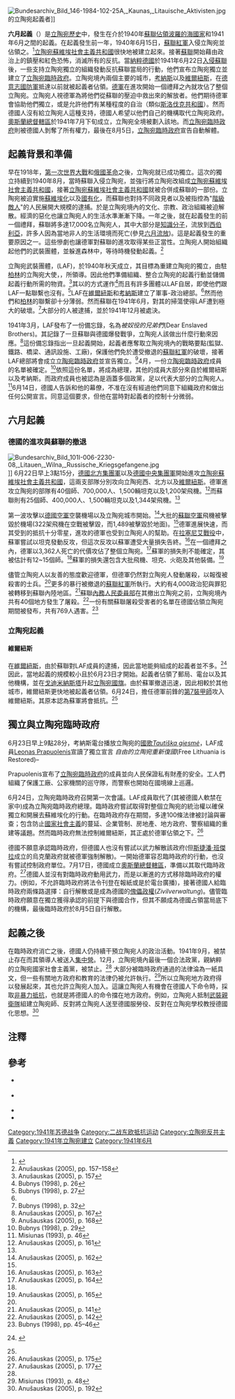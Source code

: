 {{rough translation}}
{{Campaignbox Leningrad and Baltics 1941-1944}}
[[File:Bundesarchiv_Bild_146-1984-102-25A,_Kaunas,_Litauische_Aktivisten.jpg|thumb]]的立陶宛起義者]]

'''六月起義'''（{{lang-lt|birželio sukilimas}}）是[[立陶宛歷史|立陶宛歷史]]中，發生在介於1940年[[蘇聯佔領波羅的海國家|蘇聯佔領波羅的海國家]]和1941年6月{{Link-en|納粹德國佔領立陶宛|Occupation of Lithuania by Nazi Germany}}之間的起義。在起義發生前一年，1940年6月15日，[[蘇聯紅軍|蘇聯紅軍]]入侵立陶宛並佔領之。<ref>{{cite web
|author=
|authorlink=
|url=http://www.runivers.ru/doc/d2.php?SECTION_ID=6371&PORTAL_ID=6369
|title=Литва в период германской оккупации 1941 – 1944 г.
|format=
|work=
|publisher=runivers.ru
|accessdate=2012-07-18
|language=ru
|description=
}}</ref>[[立陶宛蘇維埃社會主義共和國|立陶宛蘇維埃社會主義共和國]]很快地被建立起來。接著[[蘇聯|蘇聯]]開始藉由政治上的鎮壓和紅色恐怖，消滅所有的反抗。當[[納粹德國|納粹德國]]於1941年6月22日[[巴巴羅薩行動|入侵蘇聯]]後，一些支持立陶宛獨立的組織發動反抗蘇聯當局的行動，他們宣布立陶宛獨立並建立了[[立陶宛臨時政府|立陶宛臨時政府]]。立陶宛境內兩個主要的城市，[[考納斯|考納斯]]以及[[維爾紐斯|維爾紐斯]]，在[[德意志國防軍|德意志國防軍]]抵達以前就被起義者佔領。[[德意志國防軍|德軍]]在進攻開始一個禮拜之內就攻佔了整個立陶宛。立陶宛人視德軍為將他們從蘇聯的壓迫中救出來的解放者。{{Citation needed|date=August 2011}}他們期待德軍會協助他們獨立，或是允許他們有某種程度的自治（類似[[斯洛伐克共和國_(1939–1945)|斯洛伐克共和國]]）。然而德國人沒有給立陶宛人這種支持，德國人希望以他們自己的機構取代立陶宛政府。[[奧斯蘭總督轄區|奧斯蘭總督轄區]]於1941年7月下旬成立，立陶宛全境被劃入該地。而[[立陶宛臨時政府|立陶宛臨時政府]]則被德國人剝奪了所有權力，最後在8月5日，[[立陶宛臨時政府|立陶宛臨時政府]]宣告自動解體。

==起義背景和準備==
早在1918年，[[第一次世界大戰|第一次世界大戰]]和[[俄國革命|俄國革命]]之後，立陶宛就已成功獨立。這次的獨立持續到1940年8月，當時蘇聯入侵立陶宛，並強行將立陶宛改組成[[立陶宛蘇維埃社會主義共和國|立陶宛蘇維埃社會主義共和國]]，接著[[立陶宛蘇維埃社會主義共和國|立陶宛蘇維埃社會主義共和國]]就被合併成蘇聯的一部份。立陶宛被迫實施[[蘇維埃化|蘇維埃化]]以及[[國有化|國有化]]，而蘇聯也對持不同政見者以及被指控為"[[階級敵人|階級敵人]]"的人民展開大規模的逮捕。於是立陶宛境內的文化、宗教、政治組織被迫解散。經濟的惡化也讓立陶宛人的生活水準漸漸下降。一年之後，就在起義發生的前一個禮拜，蘇聯將多達17,000名立陶宛人，其中大部分是[[知識階層|知識分子]]，流放到[[西伯利亞|西伯利亞]]，許多人因為當地非人的生活環境而死亡(參見[[六月流放|六月流放]])。這是起義發生的重要原因之一。這些慘劇也讓德軍對蘇聯的進攻取得某些正當性。立陶宛人開始組織起他們的武裝團體，並躲進森林中，等待時機發動起義。<ref>Anušauskas (2005), pp. 157–158</ref>

立陶宛武裝團體，{{Link-en|立陶宛行動前線|Lithuanian Activist Front}}(LAF)，於1940年秋天成立，其目標為重建立陶宛的獨立，由駐[[柏林|柏林]]的立陶宛大使，{{Link-en|凱西斯·斯基爾帕|Kazys Škirpa}}，所領導。因此他們準備組織、整合立陶宛的起義行動並儲備起義行動所需的物資。<ref name=lt157>Anušauskas (2005), p. 157</ref>其以{{Link-en|傘式組織|umbrella organization}}的方式運作<ref>Bubnys (1998), p. 26</ref>而且有許多團體以LAF自居，即使他們跟LAF一點聯繫也沒有。<ref>Bubnys (1998), p. 27</ref>LAF在[[維爾紐斯|維爾紐斯]]和[[考納斯|考納斯]]建立了軍事-政治總部。<ref name=lt157/>然而他們和[[柏林|柏林]]的聯繫卻十分薄弱。然而蘇聯在1941年6月，對其的掃蕩使得LAF遭到極大的破壞。<ref>Bubnys (1998), p. 32</ref>大部分的人被逮捕，並於1941年12月被處決。

1941年3月，LAF發布了一份備忘錄，名為''被奴役的兄弟們''(Dear Enslaved Brothers)。其記錄了一旦蘇聯與德國爆發戰爭，立陶宛人該做出什麼行動來因應。<ref name=lt167>Anušauskas (2005), p. 167</ref>這份備忘錄指出一旦起義開始，起義者應奪取立陶宛境內的戰略要點(監獄、鐵路、橋梁、通訊設施、工廠)，保護他們免於遭受撤退的[[蘇聯紅軍|蘇聯紅軍]]的破壞，接著LAF總部將會成立[[立陶宛臨時政府|立陶宛臨時政府]]並宣告獨立。<ref>Anušauskas (2005), p. 168</ref>4月，一份[[立陶宛臨時政府|立陶宛臨時政府]]成員的名單被確定。<ref>Bubnys (1998), p. 29</ref>依照這份名單，{{Link-en|凱西斯·斯基爾帕|Kazys Škirpa}}將成為總理，其他的成員大部分來自於維爾紐斯以及考納斯。而政府成員也被認為是涵蓋多個政黨，足以代表大部分的立陶宛人。<ref name=mi46>Misiunas (1993), p. 46</ref>6月14日，德國人告訴{{Link-en|凱西斯·斯基爾帕|Kazys Škirpa}}和他的幕僚，不准在沒有經過他們同意下組織政府和做出任何公開宣言。{{Link-en|凱西斯·斯基爾帕|}Kazys Škirpa}}同意這個要求，但他在當時對起義者的控制十分微弱。

==六月起義==

===德國的進攻與蘇聯的撤退===
{{main|巴巴羅薩行動}}
[[File:Bundesarchiv_Bild_101I-006-2230-08,_Litauen,_Wilna,_Russische_Kriegsgefangene.jpg|thumb]]]]
6月22日早上3點15分，[[德國北方集團軍|德國北方集團軍]]以及[[德國中央集團軍|德國中央集團軍]]開始進攻[[立陶宛蘇維埃社會主義共和國|立陶宛蘇維埃社會主義共和國]]，這兩支部隊分別攻向立陶宛西、北方以及[[維爾紐斯|維爾紐斯]]。德軍進攻立陶宛的部隊有40個師、700,000人、1,500輛坦克以及1,200架飛機。<ref name=lt161>Anušauskas (2005), p. 161</ref>而蘇聯{{Link-en|波羅的海軍區|Baltic Military District}}則有25個師、400,000人、1,500輛坦克以及1,344架飛機。<ref name=lt162/>

第一波攻擊以[[德國空軍|德國空軍]]空襲機場以及立陶宛城市開始。<ref name=lt162>Anušauskas (2005), p. 162</ref>大批的[[蘇聯空軍|蘇聯空軍]]飛機被擊毀於機場(322架飛機在空戰被擊毀，而1,489被擊毀於地面)。<ref name=lt162/>德軍進展快速，而其受到的抵抗十分零星，進攻的德軍也受到立陶宛人的幫助。在[[拉塞尼艾戰役|拉塞尼艾戰役]]中，蘇軍嘗試以坦克發動反攻，但這次反攻以蘇軍遭受大量損失告終。<ref>Anušauskas (2005), p. 163</ref>在一個禮拜之內，德軍以3,362人死亡的代價攻佔了整個立陶宛。<ref name=lt164>Anušauskas (2005), p. 164</ref>蘇軍的損失則不能確定，其被估計有12~15個師。<ref name=lt164/>蘇軍的損失還包含大批飛機、坦克、火砲及其他裝備。<ref name=lt165>Anušauskas (2005), p. 165</ref>

儘管立陶宛人以友善的態度歡迎德軍，但德軍仍然對立陶宛人發動屠殺，以報復被殺害的士兵。<ref name=lt167/>更多的暴行被撤退的[[蘇聯紅軍|蘇聯紅軍]]所執行。大約有4,000政治犯與罪犯被轉移到蘇聯內陸地區。<ref>Anušauskas (2005), p. 141</ref>蘇聯[[內務人民委員部|內務人民委員部]]在其撤出立陶宛之前{{Link-en|組織了屠殺|NKVD prisoner massacres}}，立陶宛境內共有40個地方發生了屠殺。<ref>Anušauskas (2005), p. 142</ref>一份有關蘇聯屠殺受害者的名單在德國佔領立陶宛期間被發布，共有769人遇害。<ref>Bubnys (1998), pp. 45–46</ref>

===立陶宛起義===

====維爾紐斯====
在[[維爾紐斯|維爾紐斯]]，由於蘇聯對LAF成員的逮捕，因此當地能夠組成的起義者並不多。<ref name=cd1042>{{lt icon}} {{cite book | last=Brandišauskas | first=Valentinas | title=Gimtoji istorija. Nuo 7 iki 12 klasės | url=http://mkp.emokykla.lt/gimtoji/ | accessdate=2009-07-04 | year=2002 | publisher=Elektroninės leidybos namai | location=Vilnius | isbn=9986-9216-9-4 | chapter=1941 m. sukilimas ir nepriklausomybės viltys | chapterurl=http://mkp.emokykla.lt/gimtoji/?id=1042 | deadurl=yes | archiveurl=https://web.archive.org/web/20070717110757/http://mkp.emokykla.lt/gimtoji/ | archivedate=2007-07-17 }}</ref>因此，當地起義的規模較小且於6月23日才開始。起義者佔領了郵局、電台以及其他機構，並在[[戈迪米納斯塔|戈迪米納斯塔]]升起[[立陶宛國旗|立陶宛國旗]]。由於蘇軍撤退迅速，因此相較於其他城市，維爾紐斯更快地被起義者佔領。6月24日，擔任德軍前鋒的[[第7裝甲師_(德國)|第7裝甲師]]攻入維爾紐斯。其原本認為蘇軍將會抵抗。<ref name=lt164/>

==獨立與立陶宛臨時政府==

6月23日早上9點28分，考納斯電台播放立陶宛的[[國歌|國歌]]''[[国歌_(立陶宛)|Tautiška giesmė]]''，LAF成員[[Leonas_Prapuolenis|Leonas Prapuolenis]]宣讀了獨立宣言 ''自由的立陶宛重新復國''(Free Lithuania is Restored)–

{{Quotation|年輕而熱情的立陶宛將加入以新的秩序所建立的歐洲。立陶宛即使遭遇布爾什維克的恐怖統治，也會基於道德和社會正義，再次創造屬於自己的未來。<ref name= sk2000>"Seimo Kronika", 23(162) pp.5–7.</ref>}}

Prapuolenis宣布了[[立陶宛臨時政府|立陶宛臨時政府]]的成員並向人民保證私有財產的安全。工人們組織了保護工廠、公家機關的巡守隊，而警察也開始在國境線上巡邏。

6月24日，立陶宛臨時政府召開第一次會議。LAF成員{{Link-en|Juozas Ambrazevičius|Juozas Ambrazevičius}}取代了{{Link-en|凱西斯·斯基爾帕|}Kazys Škirpa}}(其被德國人軟禁在家中)成為立陶宛臨時政府總理。臨時政府嘗試取得對整個立陶宛的統治權以確保獨立和開展去蘇維埃化的行動。在臨時政府存在期間，多達100條法律被討論與審查；包含防止[[國家社會主義|國家社會主義]]的蔓延、企業管制、房地產、地方政府、警察組織的重建等議題。然而臨時政府無法控制維爾紐斯，其正處於德軍佔領之下。<ref name=lt175>Anušauskas (2005), p. 175</ref>

德國不願意承認臨時政府，但德國人也沒有嘗試以武力解散該政府(但[[斯捷潘·班傑拉|斯捷潘·班傑拉]]成立的烏克蘭政府就被德軍強制解散)。一開始德軍容忍臨時政府的行動，也沒有嘗試控制政府單位。7月17日，德國成立[[奧斯蘭總督轄區|奧斯蘭總督轄區]]，準備以其取代臨時政府。<ref name=lt177>Anušauskas (2005), p. 177</ref>德國人並沒有對臨時政府動用武力，而是以漸進的方式移除臨時政府的權力。(例如，不允許臨時政府將法令刊登在報紙或是於電台廣播)，接著德國人給臨時政府兩條路選擇：自行解散或是成為德國的[[傀儡政權|傀儡政權]](''Zivilverwaltung'')。儘管臨時政府願意在獨立獲得承認的前提下與德國合作，但其不願成為德國占領當局底下的機構，最後臨時政府於8月5日自行解散。

==起義之後==
在臨時政府消亡之後，德國人仍持續干預立陶宛人的政治活動。1941年9月，{{Link-en|立陶宛行動前線|Lithuanian Activist Front}}被禁止存在而其領導人被送入[[集中營|集中營]]。12月，立陶宛境內最後一個合法政黨，親納粹的立陶宛國家社會主義黨，被禁止。<ref name=lt177/> 大部分被臨時政府通過的法律淪為一紙具文，但一些有關地方政府和教育的法律仍被允許執行。<ref>Misiunas (1993), p. 48</ref>所以立陶宛地方政府得以發展起來，其也允許立陶宛人加入。這讓立陶宛人有機會在德國人下命令時，採取[[非暴力抵抗|非暴力抵抗]]，也就是將德國人的命令擋在地方政府。例如，立陶宛人抵制[[武裝親衛隊|武裝親衛隊]]組建立陶宛師、反對將立陶宛人送至德國服勞役、反對在立陶宛學校教授德國化思想。<ref>Anušauskas (2005), p. 192</ref>

==注釋==
{{Reflist|30em}}

==參考==
<div class="references-small">
*{{lt icon}} {{cite book |editor=Anušauskas, Arvydas, et al. |title=Lietuva, 1940–1990 |year=2005 |publisher= [[Lietuvos_gyventojų_genocido_ir_rezistencijos_tyrimo_centras|Lietuvos gyventojų genocido ir rezistencijos tyrimo centras]] |location=Vilnius |isbn=9986-757-65-7}}
*{{lt icon}} {{cite book| last=Bubnys |first=Arūnas |authorlink=Arūnas Bubnys |title=Vokiečių okupuota Lietuva (1941–1944) |location=Vilnius |publisher=Lietuvos tautinis kultūros fondas |year=1998| isbn=9986-757-12-6}}
*{{cite book | editor=Gerutis, Albertas | others=translated by Algirdas Budreckis | title=Lithuania: 700 Years | url=https://archive.org/details/lithuania700year0000geru | year=1984 | edition=6th | publisher=Manyland Books | location=New York | id={{LCC | 75-80057}} |isbn=0-87141-028-1}}
*{{cite book| title=The Baltic States: Years of Dependence 1940–1990 | url=https://archive.org/details/balticstatesyear00misi |first=Romuald J. |last=Misiunas |author2=Rein Taagepera | publisher=University of California Press |edition=expanded | year=1993 |isbn=0-520-08228-1}}
</div>

{{World War II}}

{{DEFAULTSORT:June Uprising In Lithuania}}
[[Category:1941年苏德战争|Category:1941年苏德战争]]
[[Category:二战东欧抵抗运动|Category:二战东欧抵抗运动]]
[[Category:立陶宛反共主義|Category:立陶宛反共主義]]
[[Category:1941年立陶宛建立|Category:1941年立陶宛建立]]
[[Category:1941年6月|Category:1941年6月]]